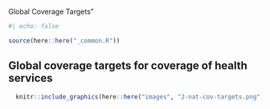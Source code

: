 
Global Coverage Targets"


```r
#| echo: false

source(here::here("_common.R"))
```

## Global coverage targets for coverage of health services

```r
  knitr::include_graphics(here::here("images", "2-nat-cov-targets.png"))
```


